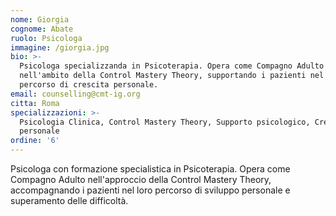 ```yaml
---
nome: Giorgia
cognome: Abate
ruolo: Psicologa
immagine: /giorgia.jpg
bio: >-
  Psicologa specializzanda in Psicoterapia. Opera come Compagno Adulto
  nell'ambito della Control Mastery Theory, supportando i pazienti nel loro
  percorso di crescita personale.
email: counselling@cmt-ig.org
citta: Roma
specializzazioni: >-
  Psicologia Clinica, Control Mastery Theory, Supporto psicologico, Crescita
  personale
ordine: '6'
---
```


Psicologa con formazione specialistica in Psicoterapia. Opera come Compagno Adulto nell'approccio della Control Mastery Theory, accompagnando i pazienti nel loro percorso di sviluppo personale e superamento delle difficoltà.
